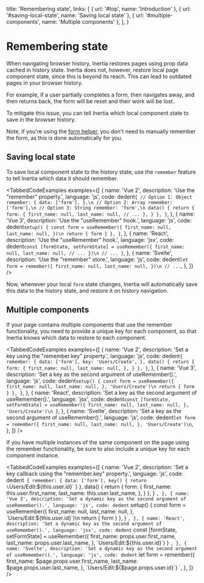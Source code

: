 
  title: 'Remembering state',
  links: [
    { url: '#top', name: 'Introduction' },
    { url: '#saving-local-state', name: 'Saving local state' },
    { url: '#multiple-components', name: 'Multiple components' },
  ],
}

# Remembering state

When navigating browser history, Inertia restores pages using prop data cached in history state. Inertia does not, however, restore local page component state, since this is beyond its reach. This can lead to outdated pages in your browser history.

For example, if a user partially completes a form, then navigates away, and then returns back, the form will be reset and their work will be lost.

To mitigate this issue, you can tell Inertia which local component state to save in the browser history.

<Notice>
  Note, if you're using the <a href="/forms#form-helper">form helper</a>, you don't need to manually remember the form, as this is done automatically for you.
</Notice>

## Saving local state

To save local component state to the history state, use the `remember` feature to tell Inertia which data it should remember.

<TabbedCodeExamples
  examples={[
    {
      name: 'Vue 2',
      description: 'Use the "remember" property.',
      language: 'js',
      code: dedent`
        {
          // Option 1: Object
          remember: {
            data: ['form'],
          },\n
          // Option 2: Array
          remember: ['form'],\n
          // Option 3: String
          remember: 'form',\n
          data() {
            return {
              form: {
                first_name: null,
                last_name: null,
                // ...
              },
            }
          },
        }
      `,
    },
    {
      name: 'Vue 3',
      description: 'Use the "useRemember" hook.',
      language: 'js',
      code: dedent`
          setup() {
            const form = useRemember({
                first_name: null,
                last_name: null,
            })\n
            return { form }
          },
        }
      `,
    },
    {
      name: 'React',
      description: 'Use the "useRemember" hook.',
      language: 'jsx',
      code: dedent`
          const [formState, setFormState] = useRemember({
            first_name: null,
            last_name: null,
            // ...
          })\n
          // ...
        }
      `,
    },
    {
      name: 'Svelte',
      description: 'Use the "remember" store.',
      language: 'js',
      code: dedent`
        let form = remember({
          first_name: null,
          last_name: null,
        })\n
        // ...
      `,
    },
  ]}
/>

Now, whenever your local `form` state changes, Inertia will automatically save this data to the history state, and restore it on history navigation.

## Multiple components

If your page contains multiple components that use the remember functionality, you need to provide a unique key for each component, so that Inertia knows which data to restore to each component.

<TabbedCodeExamples
  examples={[
    {
      name: 'Vue 2',
      description: 'Set a key using the "remember.key" property.',
      language: 'js',
      code: dedent`
        {
          remember: {
            data: ['form'],
            key: 'Users/Create',
          },
          data() {
            return {
              form: {
                first_name: null,
                last_name: null,
              },
            }
          },
        }
      `,
    },
    {
      name: 'Vue 3',
      description: 'Set a key as the second argument of useRemember().',
      language: 'js',
      code: dedent`
          setup() {
            const form = useRemember({
                first_name: null,
                last_name: null,
            }, 'Users/Create')\n
            return { form }
          },
        }
      `,
    },
    {
      name: 'React',
      description: 'Set a key as the second argument of useRemember().',
      language: 'jsx',
      code: dedent`
          const [formState, setFormState] = useRemember({
            first_name: null,
            last_name: null,
          }, 'Users/Create')\n
        }
      `,
    },
    {
      name: 'Svelte',
      description: 'Set a key as the second argument of useRemember().',
      language: 'js',
      code: dedent`
          let form = remember({
            first_name: null,
            last_name: null,
          }, 'Users/Create')\n
      `,
    },
  ]}
/>

If you have multiple instances of the same component on the page using the remember functionality, be sure to also include a unique key for each component instance.

<TabbedCodeExamples
  examples={[
    {
      name: 'Vue 2',
      description: 'Set a key callback using the "remember.key" property.',
      language: 'js',
      code: dedent`
        {
          remember: {
            data: ['form'],
            key() {
              return \`Users/Edit:\${this.user.id}\`
            }
          },
          data() {
            return {
              form: {
                first_name: this.user.first_name,
                last_name: this.user.last_name,
              },
            }
          },
        }
      `,
    },
    {
      name: 'Vue 3',
      description: 'Set a dynamic key as the second argument of useRemember().',
      language: 'js',
      code: dedent`
          setup() {
            const form = useRemember({
                first_name: null,
                last_name: null,
            }, \`Users/Edit:\${this.user.id}\`)\n
            return { form }
          },
        }
      `,
    },
    {
      name: 'React',
      description: 'Set a dynamic key as the second argument of useRemember().',
      language: 'jsx',
      code: dedent`
          const [formState, setFormState] = useRemember({
            first_name: props.user.first_name,
            last_name: props.user.last_name,
          }, \`Users/Edit:\${this.user.id}\`)
        }
      `,
    },
    {
      name: 'Svelte',
      description: 'Set a dynamic key as the second argument of useRemember().',
      language: 'js',
      code: dedent`
          let form = remember({
            first_name: $page.props.user.first_name,
            last_name: $page.props.user.last_name,
          }, \`Users/Edit:\${$page.props.user.id}\`)
      `,
    },
  ]}
/>
